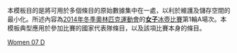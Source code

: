 <noinclude>
本模板目的是將可用於多個條目的原始數據集中在一處，以利於維護及儲存空間的最小化。所述內容為[[2014年冬季奧林匹克運動會]]的[[2014年冬季奧林匹克運動會女子冰壺比賽|'''女子'''冰壺比賽]]第1輪A場次。本模板典型應用於參加比賽的國家代表隊條目，以及該項比賽本身的條目。
</noinclude>{{Curlingbox
| sheet = D {{v|2014 Winter Olympics women's curling draw 7 sheet D}}
| team1 = {{flagIOC|RUS|2014年冬季}}（[[Anna Sidorova|Sidorova]]）
|0|2|0|0|0|2|0|0|2|X| |6
| team2 = {{flagIOC|SUI|2014年冬季}}（[[Mirjam Ott|Ott]]）{{X}}
|1|0|0|1|0|0|0|1|0|X| |3
}}<noinclude>
{{2014 Winter Olympics curling convenience template navbox}}
[[Category:2014年冬季奧林匹克運動會冰壺比賽模板|Women 07 D]]
</noinclude>